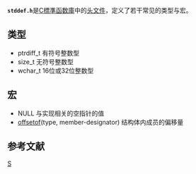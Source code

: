 {{lowercase}}
{{NoteTA
|G1 = IT
|1 = zh-cn:宏; zh-tw:巨集;
}}
{{C_Standard_library}} <!-- to edit this template go to [[template:C_Standard_library|template:C_Standard_library]] -->
'''<code>stddef.h</code>'''是[[C標準函数庫|C標準函数庫]]中的[[头文件|头文件]]，定义了若干常见的类型与宏。   
==类型==
*ptrdiff_t 有符号整数型
*size_t 无符号整数型
*wchar_t 16位或32位整数型 
==宏== 
*NULL  与实现相关的空指针的值
*[[offsetof|offsetof]](type, member-designator)  结构体内成员的偏移量
==参考文献==
{{reflist}}
 

[[Category:C標準函式庫|S]]